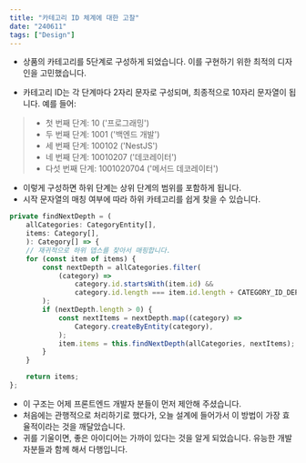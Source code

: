 ```yaml
---
title: "카테고리 ID 체계에 대한 고찰"
date: "240611"
tags: ["Design"]
---
```


- 상품의 카테고리를 5단계로 구성하게 되었습니다. 이를 구현하기 위한 최적의 디자인을 고민했습니다.

- 카테고리 ID는 각 단계마다 2자리 문자로 구성되며, 최종적으로 10자리 문자열이 됩니다. 예를 들어:

> - 첫 번째 단계: 10 ('프로그래밍')
> - 두 번째 단계: 1001 ('백엔드 개발')
> - 세 번째 단계: 100102 ('NestJS')
> - 네 번째 단계: 10010207 ('데코레이터')
> - 다섯 번째 단계: 1001020704 ('메서드 데코레이터')

- 이렇게 구성하면 하위 단계는 상위 단계의 범위를 포함하게 됩니다.
- 시작 문자열의 매칭 여부에 따라 하위 카테고리를 쉽게 찾을 수 있습니다.

```typescript
private findNextDepth = (
    allCategories: CategoryEntity[],
    items: Category[],
    ): Category[] => {
    // 재귀적으로 하위 뎁스를 찾아서 매핑합니다.
    for (const item of items) {
        const nextDepth = allCategories.filter(
            (category) =>
                category.id.startsWith(item.id) &&
                category.id.length === item.id.length + CATEGORY_ID_DEPTH_UNIT,
        );
        if (nextDepth.length > 0) {
            const nextItems = nextDepth.map((category) =>
                Category.createByEntity(category),
            );
            item.items = this.findNextDepth(allCategories, nextItems);
        }
    }

    return items;
};
```

- 이 구조는 어제 프론트엔드 개발자 분들이 먼저 제안해 주셨습니다.
- 처음에는 관행적으로 처리하기로 했다가, 오늘 설계에 들어가서 이 방법이 가장 효율적이라는 것을 깨달았습니다.
- 귀를 기울이면, 좋은 아이디어는 가까이 있다는 것을 알게 되었습니다. 유능한 개발자분들과 함께 해서 다행입니다.
